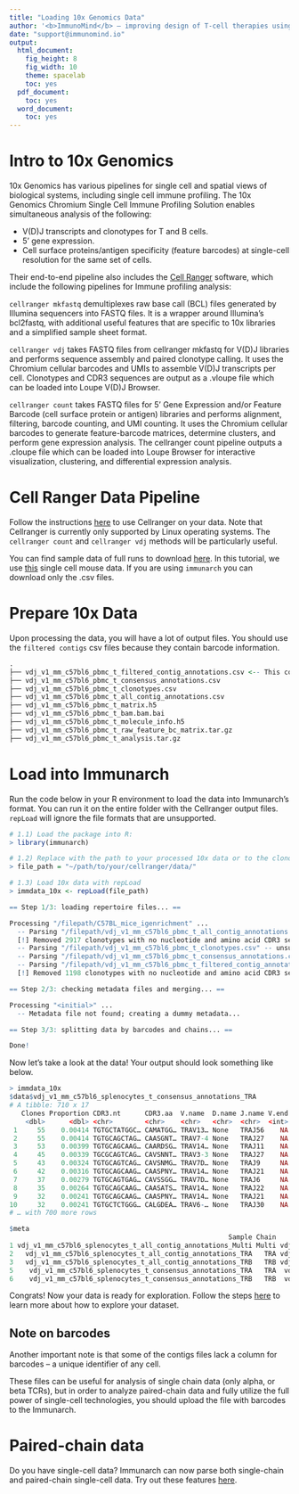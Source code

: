 ```yaml
---
title: "Loading 10x Genomics Data"
author: '<b>ImmunoMind</b> – improving design of T-cell therapies using multi-omics and AI. Research and biopharma partnerships, more details: <a href="https://immunomind.io">immunomind.io</a>'
date: "support@immunomind.io"
output:
  html_document:
    fig_height: 8
    fig_width: 10
    theme: spacelab
    toc: yes
  pdf_document:
    toc: yes
  word_document:
    toc: yes
---
```



<!--
%\VignetteEngine{knitr::rmarkdown}
%\VignetteIndexEntry{Loading 10x Genomics Data}
%\VignettePackage{immunarch}
-->
# Intro to 10x Genomics
10x Genomics has various pipelines for single cell and spatial views of biological systems, including single cell immune profiling.
The 10x Genomics Chromium Single Cell Immune Profiling Solution enables simultaneous analysis of the following:

- V(D)J transcripts and clonotypes for T and B cells.
- 5' gene expression.
- Cell surface proteins/antigen specificity (feature barcodes) at single-cell resolution for the same set of cells.

Their end-to-end pipeline also includes the <a href="https://support.10xgenomics.com/single-cell-vdj/software/pipelines/latest/what-is-cell-ranger">Cell Ranger</a> software, which include the following pipelines for Immune profiling analysis:

  `cellranger mkfastq` demultiplexes raw base call (BCL) files generated by Illumina sequencers into FASTQ files. It is a wrapper around Illumina's bcl2fastq, with additional useful features that are specific to 10x libraries and a simplified sample sheet format.

  `cellranger vdj` takes FASTQ files from cellranger mkfastq for V(D)J libraries and performs sequence assembly and paired clonotype calling. It uses the Chromium cellular barcodes and UMIs to assemble V(D)J transcripts per cell. Clonotypes and CDR3 sequences are output as a .vloupe file which can be loaded into Loupe V(D)J Browser.

  `cellranger count` takes FASTQ files for 5' Gene Expression and/or Feature Barcode (cell surface protein or antigen) libraries and performs alignment, filtering, barcode counting, and UMI counting. It uses the Chromium cellular barcodes to generate feature-barcode matrices, determine clusters, and perform gene expression analysis. The cellranger count pipeline outputs a .cloupe file which can be loaded into Loupe Browser for interactive visualization, clustering, and differential expression analysis.


# Cell Ranger Data Pipeline
Follow the instructions <a href="https://support.10xgenomics.com/single-cell-gene-expression/software/pipelines/latest/what-is-cell-ranger">here</a> to use Cellranger on your data. Note that Cellranger is currently only supported by Linux operating systems. The `cellranger count` and `cellranger vdj` methods will be particularly useful.

You can find sample data of full runs to download <a href="https://www.10xgenomics.com/resources/datasets?menu%5Bproducts.name%5D=Single+Cell+Immune+Profiling">here</a>. In this tutorial, we use <a href="https://support.10xgenomics.com/single-cell-vdj/datasets/3.0.0/vdj_v1_mm_c57bl6_pbmc_t">this</a> single cell mouse data. If you are using `immunarch` you can download only the .csv files.

# Prepare 10x Data
Upon processing the data, you will have a lot of output files. You should use the `filtered contigs` csv files because they contain barcode information.

```r
.
├── vdj_v1_mm_c57bl6_pbmc_t_filtered_contig_annotations.csv <-- This contains the count data we want!
├── vdj_v1_mm_c57bl6_pbmc_t_consensus_annotations.csv
├── vdj_v1_mm_c57bl6_pbmc_t_clonotypes.csv
├── vdj_v1_mm_c57bl6_pbmc_t_all_contig_annotations.csv
├── vdj_v1_mm_c57bl6_pbmc_t_matrix.h5
├── vdj_v1_mm_c57bl6_pbmc_t_bam.bam.bai
├── vdj_v1_mm_c57bl6_pbmc_t_molecule_info.h5
├── vdj_v1_mm_c57bl6_pbmc_t_raw_feature_bc_matrix.tar.gz
├── vdj_v1_mm_c57bl6_pbmc_t_analysis.tar.gz

```

# Load into Immunarch

Run the code below in your R environment to load the data into Immunarch's format. You can run it on the entire folder with the Cellranger output files. `repLoad` will ignore the file formats that are unsupported.

```r
# 1.1) Load the package into R:
> library(immunarch)

# 1.2) Replace with the path to your processed 10x data or to the clonotypes file
> file_path = "~/path/to/your/cellranger/data/"

# 1.3) Load 10x data with repLoad
> immdata_10x <- repLoad(file_path)

== Step 1/3: loading repertoire files... ==

Processing "/filepath/C57BL_mice_igenrichment" ...
  -- Parsing "/filepath/vdj_v1_mm_c57bl6_pbmc_t_all_contig_annotations.csv" -- 10x (filt.contigs)
  [!] Removed 2917 clonotypes with no nucleotide and amino acid CDR3 sequence.
  -- Parsing "/filepath/vdj_v1_mm_c57bl6_pbmc_t_clonotypes.csv" -- unsupported format, skipping
  -- Parsing "/filepath/vdj_v1_mm_c57bl6_pbmc_t_consensus_annotations.csv" -- 10x (consensus)
  -- Parsing "/filepath/vdj_v1_mm_c57bl6_pbmc_t_filtered_contig_annotations.csv" -- 10x (filt.contigs)
  [!] Removed 1198 clonotypes with no nucleotide and amino acid CDR3 sequence.

== Step 2/3: checking metadata files and merging... ==

Processing "<initial>" ...
  -- Metadata file not found; creating a dummy metadata...

== Step 3/3: splitting data by barcodes and chains... ==

Done!
```

Now let's take a look at the data! Your output should look something like below.

```r
> immdata_10x
$data$vdj_v1_mm_c57bl6_splenocytes_t_consensus_annotations_TRA
# A tibble: 710 x 17
   Clones Proportion CDR3.nt      CDR3.aa  V.name  D.name J.name V.end D.start D.end J.start VJ.ins VD.ins DJ.ins chain ClonotypeID  ConsensusID
    <dbl>      <dbl> <chr>        <chr>    <chr>   <chr>  <chr>  <int>   <int> <int>   <int>  <int>  <int>  <int> <chr> <chr>        <chr>
 1     55    0.00414 TGTGCTATGGC… CAMATGG… TRAV13… None   TRAJ56    NA      NA    NA      NA     NA     NA     NA TRA   clonotype306 clonotype30…
 2     55    0.00414 TGTGCAGCTAG… CAASGNT… TRAV7-4 None   TRAJ27    NA      NA    NA      NA     NA     NA     NA TRA   clonotype338 clonotype33…
 3     53    0.00399 TGTGCAGCAAG… CAARDSG… TRAV14… None   TRAJ11    NA      NA    NA      NA     NA     NA     NA TRA   clonotype617 clonotype61…
 4     45    0.00339 TGCGCAGTCAG… CAVSNNT… TRAV3-3 None   TRAJ27    NA      NA    NA      NA     NA     NA     NA TRA   clonotype435 clonotype43…
 5     43    0.00324 TGTGCAGTCAG… CAVSNMG… TRAV7D… None   TRAJ9     NA      NA    NA      NA     NA     NA     NA TRA   clonotype401 clonotype40…
 6     42    0.00316 TGTGCAGCAAG… CAASPNY… TRAV14… None   TRAJ21    NA      NA    NA      NA     NA     NA     NA TRA   clonotype5   clonotype5_…
 7     37    0.00279 TGTGCAGTGAG… CAVSSGG… TRAV7D… None   TRAJ6     NA      NA    NA      NA     NA     NA     NA TRA   clonotype453 clonotype45…
 8     35    0.00264 TGTGCAGCAAG… CAASATS… TRAV14… None   TRAJ22    NA      NA    NA      NA     NA     NA     NA TRA   clonotype809 clonotype80…
 9     32    0.00241 TGTGCAGCAAG… CAASPNY… TRAV14… None   TRAJ21    NA      NA    NA      NA     NA     NA     NA TRA   clonotype150 clonotype15…
10     32    0.00241 TGTGCTCTGGG… CALGDEA… TRAV6-… None   TRAJ30    NA      NA    NA      NA     NA     NA     NA TRA   clonotype393 clonotype39…
# … with 700 more rows

$meta
                                                       Sample Chain                                                Source
1 vdj_v1_mm_c57bl6_splenocytes_t_all_contig_annotations_Multi Multi vdj_v1_mm_c57bl6_splenocytes_t_all_contig_annotations
2   vdj_v1_mm_c57bl6_splenocytes_t_all_contig_annotations_TRA   TRA vdj_v1_mm_c57bl6_splenocytes_t_all_contig_annotations
3   vdj_v1_mm_c57bl6_splenocytes_t_all_contig_annotations_TRB   TRB vdj_v1_mm_c57bl6_splenocytes_t_all_contig_annotations
5    vdj_v1_mm_c57bl6_splenocytes_t_consensus_annotations_TRA   TRA  vdj_v1_mm_c57bl6_splenocytes_t_consensus_annotations
6    vdj_v1_mm_c57bl6_splenocytes_t_consensus_annotations_TRB   TRB  vdj_v1_mm_c57bl6_splenocytes_t_consensus_annotations
```

Congrats! Now your data is ready for exploration. Follow the steps [here](https://immunarch.com/articles/v3_basic_analysis.html) to learn more about how to explore your dataset.

## Note on barcodes

Another important note is that some of the contigs files lack a column for barcodes – a unique identifier of any cell.

These files can be useful for analysis of single chain data (only alpha, or beta TCRs), but in order to analyze paired-chain data and fully utilize the full power of single-cell technologies, you should upload the file with barcodes to the Immunarch.

# Paired-chain data

Do you have single-cell data? Immunarch can now parse both single-chain and paired-chain single-cell data. Try out these features <a href="https://immunarch.com/articles/web_only/v21_singlecell.html">here</a>.
